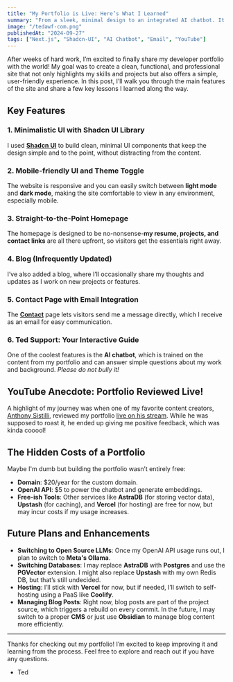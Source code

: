 ```yaml
---
title: "My Portfolio is Live: Here’s What I Learned"
summary: "From a sleek, minimal design to an integrated AI chatbot. It even has a live roasting from YouTuber Anthony Sistilli!"
image: "/tedawf-com.png"
publishedAt: "2024-09-27"
tags: ["Next.js", "Shadcn-UI", "AI Chatbot", "Email", "YouTube"]
---
```


After weeks of hard work, I’m excited to finally share my developer portfolio with the world! My goal was to create a clean, functional, and professional site that not only highlights my skills and projects but also offers a simple, user-friendly experience. In this post, I’ll walk you through the main features of the site and share a few key lessons I learned along the way.

## Key Features

### 1. Minimalistic UI with Shadcn UI Library

I used [**Shadcn UI**](https://ui.shadcn.com/) to build clean, minimal UI components that keep the design simple and to the point, without distracting from the content.

### 2. Mobile-friendly UI and Theme Toggle

The website is responsive and you can easily switch between **light mode** and **dark mode**, making the site comfortable to view in any environment, especially mobile.

### 3. Straight-to-the-Point Homepage

The homepage is designed to be no-nonsense-**my resume, projects, and contact links** are all there upfront, so visitors get the essentials right away.

### 4. Blog (Infrequently Updated)

I’ve also added a blog, where I’ll occasionally share my thoughts and updates as I work on new projects or features.

### 5. Contact Page with Email Integration

The [**Contact**](/contact) page lets visitors send me a message directly, which I receive as an email for easy communication.

### 6. Ted Support: Your Interactive Guide

One of the coolest features is the **AI chatbot**, which is trained on the content from my portfolio and can answer simple questions about my work and background. _Please do not bully it!_

## YouTube Anecdote: Portfolio Reviewed Live!

A highlight of my journey was when one of my favorite content creators, [Anthony Sistilli](https://www.tiktok.com/@anthonysistilli), reviewed my portfolio [live on his stream](https://www.youtube.com/live/hNbRGodhLRY?si=v_P4hvb5u8e1O80O&t=658). While he was supposed to roast it, he ended up giving me positive feedback, which was kinda cooool!

## The Hidden Costs of a Portfolio

Maybe I'm dumb but building the portfolio wasn’t entirely free:

- **Domain**: $20/year for the custom domain.
- **OpenAI API**: $5 to power the chatbot and generate embeddings.
- **Free-ish Tools**: Other services like **AstraDB** (for storing vector data), **Upstash** (for caching), and **Vercel** (for hosting) are free for now, but may incur costs if my usage increases.

## Future Plans and Enhancements

- **Switching to Open Source LLMs**: Once my OpenAI API usage runs out, I plan to switch to **Meta's Ollama**.
- **Switching Databases**: I may replace **AstraDB** with **Postgres** and use the **PGVector** extension. I might also replace **Upstash** with my own Redis DB, but that’s still undecided.
- **Hosting**: I’ll stick with **Vercel** for now, but if needed, I’ll switch to self-hosting using a PaaS like **Coolify**.
- **Managing Blog Posts**: Right now, blog posts are part of the project source, which triggers a rebuild on every commit. In the future, I may switch to a proper **CMS** or just use **Obsidian** to manage blog content more efficiently.

---

Thanks for checking out my portfolio! I’m excited to keep improving it and learning from the process. Feel free to explore and reach out if you have any questions.

- Ted
